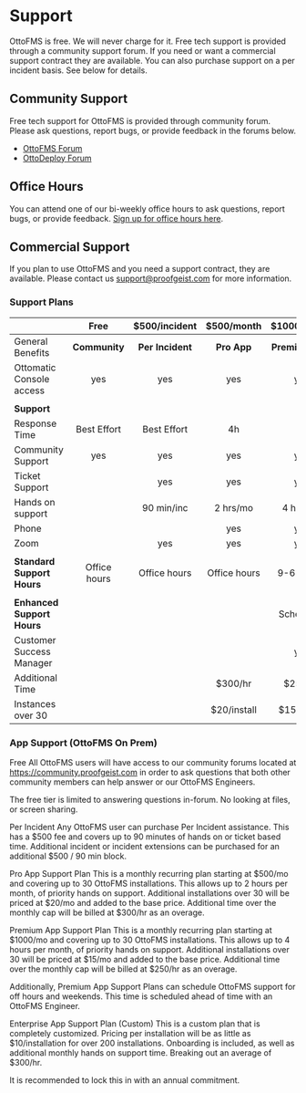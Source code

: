 # Support

OttoFMS is free. We will never charge for it. Free tech support is provided through a community support forum. If you need or want a commercial support contract they are available. You can also purchase support on a per incident basis. See below for details.

## Community Support

Free tech support for OttoFMS is provided through community forum. Please ask questions, report bugs, or provide feedback in the forums below.

- [OttoFMS Forum](https://community.proofgeist.com/c/OttoFMS/6)
- [OttoDeploy Forum](https://community.proofgeist.com/c/ottodeploy/7)

## Office Hours

You can attend one of our bi-weekly office hours to ask questions, report bugs, or provide feedback. [Sign up for office hours here](/office-hours).

## Commercial Support

If you plan to use OttoFMS and you need a support contract, they are available. Please contact us support@proofgeist.com for more information.

### Support Plans

|                            |     Free      |   $500/incident   |  $500/month  |   $1000/month   |
| :------------------------- | :-----------: | :---------------: | :----------: | :-------------: |
| General Benefits           | **Community** | **Per Incident** | **Pro App**  | **Premium App** |
| Ottomatic Console access   |      yes      |        yes        |     yes      |       yes       |
|                            |               |                   |              |                 |
| **Support**                |               |                   |              |                 |
| Response Time              |  Best Effort  |    Best Effort    |      4h      |       1h        |
| Community Support          |      yes      |        yes        |     yes      |       yes       |
| Ticket Support             |               |        yes        |     yes      |       yes       |
| Hands on support           |               |    90 min/inc     |   2 hrs/mo   |    4 hrs/mo     |
| Phone                      |               |                   |     yes      |       yes       |
| Zoom                       |               |        yes        |     yes      |       yes       |
|                            |               |                   |              |                 |
| **Standard Support Hours** | Office hours  |   Office hours    | Office hours |    9-6 PM ET    |
|                            |               |                   |              |                 |
| **Enhanced Support Hours** |               |                   |              |    Scheduled    |
| Customer Success Manager   |               |                   |              |       yes       |
| Additional Time            |               |                   |   $300/hr    |     $250/hr     |
| Instances over 30          |               |                   | $20/install  |   $15/install   |

### App Support (OttoFMS On Prem)

Free
All OttoFMS users will have access to our community forums located at https://community.proofgeist.com in order to ask questions that both other community members can help answer or our OttoFMS Engineers.

The free tier is limited to answering questions in-forum. No looking at files, or screen sharing.

Per Incident
Any OttoFMS user can purchase Per Incident assistance. This has a $500 fee and covers up to 90 minutes of hands on or ticket based time. Additional incident or incident extensions can be purchased for an additional $500 / 90 min block.

Pro App Support Plan
This is a monthly recurring plan starting at $500/mo and covering up to 30 OttoFMS installations. This allows up to 2 hours per month, of priority hands on support. Additional installations over 30 will be priced at $20/mo and added to the base price. Additional time over the monthly cap will be billed at $300/hr as an overage.

Premium App Support Plan
This is a monthly recurring plan starting at $1000/mo and covering up to 30 OttoFMS installations. This allows up to 4 hours per month, of priority hands on support. Additional installations over 30 will be priced at $15/mo and added to the base price. Additional time over the monthly cap will be billed at $250/hr as an overage.

Additionally, Premium App Support Plans can schedule OttoFMS support for off hours and weekends. This time is scheduled ahead of time with an OttoFMS Engineer.

Enterprise App Support Plan (Custom)
This is a custom plan that is completely customized. Pricing per installation will be as little as $10/installation for over 200 installations. Onboarding is included, as well as additional monthly hands on support time. Breaking out an average of $300/hr.

It is recommended to lock this in with an annual commitment.
